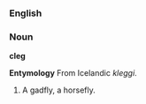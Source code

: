 ===English===
===Noun===
'''cleg'''

'''Entymology'''
From Icelandic ''kleggi''.

# A gadfly, a horsefly.